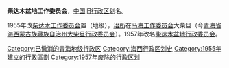 '''柴达木盆地工作委员会'''，[[中华人民共和国|中国]]旧[[行政区划|行政区划]]名。

1955年改[[柴达木工作委员会|柴达木工作委员会]]置（地级），[[治所|治所]]在[[马海工作委员会|马海工作委员会]]大柴旦（今[[青海省|青海省]][[海西蒙古族藏族自治州|海西蒙古族藏族自治州]][[大柴旦行政委员会|大柴旦行政委员会]]）。1957年改名[[柴达木盆地行政委员会|柴达木盆地行政委员会]]。

{{中华人民共和国行政区划小作品}}
[[Category:已撤消的青海地级行政区|Category:已撤消的青海地级行政区]]
[[Category:海西行政区划史|Category:海西行政区划史]]
[[Category:1955年建立的行政區劃|Category:1955年建立的行政區劃]]
[[Category:1957年废除的行政区划|Category:1957年废除的行政区划]]